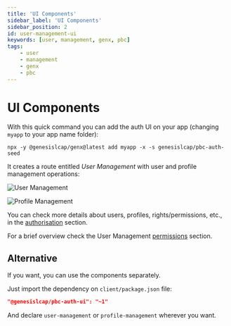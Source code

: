 ```yaml
---
title: 'UI Components'
sidebar_label: 'UI Components'
sidebar_position: 2
id: user-management-ui
keywords: [user, management, genx, pbc]
tags:
    - user
    - management
    - genx
    - pbc
---
```


# UI Components

With this quick command you can add the auth UI on your app (changing `myapp` to your app name folder):
```shell
npx -y @genesislcap/genx@latest add myapp -x -s genesislcap/pbc-auth-seed
```

It creates a route entitled *User Management* with user and profile management operations:

![User Management](#)

![Profile Management](#)

You can check more details about users, profiles, rights/permissions, etc., in the [authorisation](../../../../server/access-control/authorisation#users-profiles-and-right-codes) section.

For a brief overview check the User Management [permissions](../user-management/03_permissions.mdx) section.

## Alternative

If you want, you can use the components separately.

Just import the dependency on `client/package.json` file:
```json
"@genesislcap/pbc-auth-ui": "~1"
```

And declare `user-management` or `profile-management` wherever you want.